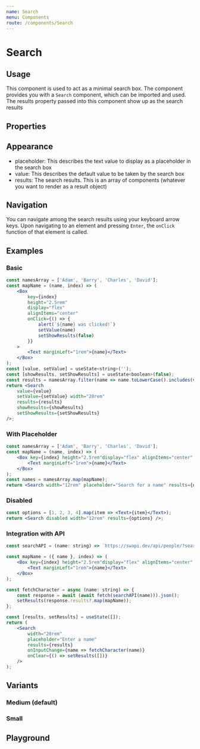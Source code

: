 ```yaml
---
name: Search
menu: Components
route: /components/Search
---
```




# Search

## Usage

This component is used to act as a minimal search box. The component provides you with a `Search` component, which can be imported and used.
The results property passed into this component show up as the search results

## Properties

<SearchPropsTable />

## Appearance

- placeholder: This describes the text value to display as a placeholder in the search box
- value: This describes the default value to be taken by the search box
- results: The search results. This is an array of components (whatever you want to render as a result object)

## Navigation

You can navigate among the search results using your keyboard arrow keys. Upon navigating to an element and pressing `Enter`, the `onClick` function of that element is called.

## Examples

### Basic

<TextExample />

```jsx
const namesArray = ['Adam', 'Barry', 'Charles', 'David'];
const mapName = (name, index) => (
    <Box
        key={index}
        height="2.5rem"
        display="flex"
        alignItems="center"
        onClick={() => {
            alert(`${name} was clicked!`)
            setValue(name)
            setShowResults(false)
        }}
    >
        <Text marginLeft="1rem">{name}</Text>
    </Box>
);
const [value, setValue] = useState<string>('');
const [showResults, setShowResults] = useState<boolean>(false);
const results = namesArray.filter(name => name.toLowerCase().includes(value.toLowerCase())).map(mapName);
return <Search 
    value={value} 
    setValue={setValue} width="20rem" 
    results={results} 
    showResults={showResults} 
    setShowResults={setShowResults}
/>;
```

### With Placeholder

<PlaceholderExample />

```jsx
const namesArray = ['Adam', 'Barry', 'Charles', 'David'];
const mapName = (name, index) => (
    <Box key={index} height="2.5rem"display="flex" alignItems="center" onClick={() => alert(`${name} was clicked!`)}>
        <Text marginLeft="1rem">{name}</Text>
    </Box>
);
const names = namesArray.map(mapName);
return <Search width="12rem" placeholder="Search for a name" results={names} />;
```


### Disabled

<DisabledExample />

```jsx
const options = [1, 2, 3, 4].map(item => <Text>{item}</Text>);
return <Search disabled width="12rem" results={options} />;
```

### Integration with API

<APIExample />

```jsx
const searchAPI = (name: string) => `https://swapi.dev/api/people/?search=${name}`;

const mapName = ({ name }, index) => (
    <Box key={index} height="2.5rem"display="flex" alignItems="center" onClick={() => alert(`${name} was clicked!`)}>
        <Text marginLeft="1rem">{name}</Text>
    </Box>
);

const fetchCharacter = async (name: string) => {
    const response = await (await fetch(searchAPI(name))).json();
    setResults(response.results?.map(mapName));
};

const [results, setResults] = useState([]);
return (
    <Search
        width="20rem"
        placeholder="Enter a name"
        results={results}
        onInputChange={name => fetchCharacter(name)}
        onClear={() => setResults([])}
    />
);
```


## Variants

### Medium (default)
<Search width="12rem" placeholder="Search for a name" results={[]} />

### Small
<Search width="12rem" placeholder="Search for a name" size="small" results={[]} />

## Playground

<Playground>
  <Search placeholder="Search for a name"/>
</Playground>